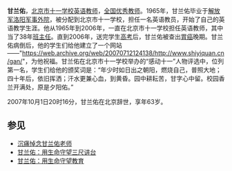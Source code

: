 '''甘兰佑'''，[[北京市十一学校|北京市十一学校]][[英语|英语]][[教师|教师]]，[[全国优秀教师|全国优秀教师]]。1965年，甘兰佑毕业于[[解放军洛阳军事外院|解放军洛阳军事外院]]，被分配到北京市十一学校，担任一名英语教员，开始了自己的英语教学生涯。他从1965年到2006年，一直在北京市十一学校担任英语教师，其中当了38年[[班主任|班主任]]。直到2006年，送完学生[[高考|高考]]后，甘兰佑被查出[[胃癌|胃癌]]晚期。甘兰佑病倒后，他的学生们给他建立了一个网站——"https://web.archive.org/web/20070712124138/http://www.shiyiquan.cn/gan/"，为他祝福。甘兰佑在北京市十一学校举办的“感动十一”人物评选中，位列第一名，学生们给他的颁奖词是：“年少时如日出之朝阳，燃烧自己，普照大地；四十年后，依旧挥洒；汗水更兼心血，到黄昏。园中耕耘苦，甘字心中留。校园香兰开满处，原是夕阳佑。”

2007年10月1日20时16分，甘兰佑在北京辞世，享年63岁。

== 参见 ==
* [https://web.archive.org/web/20070712124138/http://www.shiyiquan.cn/gan/ 沉痛悼念甘兰佑老师]
* [http://news.xinhuanet.com/edu/2007-09/07/content_6679050.htm 甘兰佑：用生命守望三尺讲台] {{Wayback|url=http://news.xinhuanet.com/edu/2007-09/07/content_6679050.htm |date=20071020130210 }}
* [http://www.dzjy.gov.cn/jsjy/2008/0107/article_196.html 甘兰佑：用生命守望教育]{{Dead link|date=2018年6月 |bot=InternetArchiveBot |fix-attempted=no }}

{{教育小作品}}